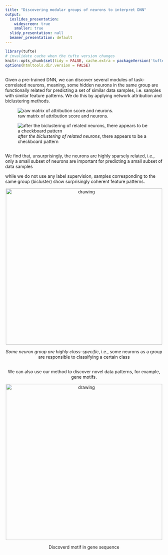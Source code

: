 ```yaml
---
title: "Discovering modular groups of neurons to interpret DNN"
output:
  ioslides_presentation:
    widescreen: true
    smaller: true
  slidy_presentation: null
  beamer_presentation: default
---
```


```r
library(tufte)
# invalidate cache when the tufte version changes
knitr::opts_chunk$set(tidy = FALSE, cache.extra = packageVersion('tufte'))
options(htmltools.dir.version = FALSE)
```



## 

Given a pre-trained DNN, we can discover several modules of task-correlated neurons, meaning,
some hidden neurons in the same group are functionally related for predicting a set of similar data samples, i.e. samples with similar feature patterns. We do this by applying network attribution and biclustering methods. 

![raw matrix of attribution score and neurons.](./assets/raw_matrix.png)

![*after the biclustering of related neurons*, there appears to be a checkboard pattern](./assets/matrix.png)

## 

We find that, unsurprisingly, the neurons are highly sparsely related, i.e., only a small subset of neurons are important for predicting a small subset of data samples

while we do not use any label supervision, samples corresponding to the same group (bicluster) show surprisingly coherent feature patterns.

<center>
<img src="./assets/percentages_all_conv.png" alt="drawing" width="500"/>
<center/>

*Some neuron group are highly class-specific*, i.e., some neurons as a group are responsible to classifying a certain class

## 

We can also use our method to discover novel data patterns, for example, gene motifs.

<center>
<img src="./assets/gata.png" alt="drawing" width="500"/>
<br> <p>Discoverd motif in gene sequence<p/>
<center/>



